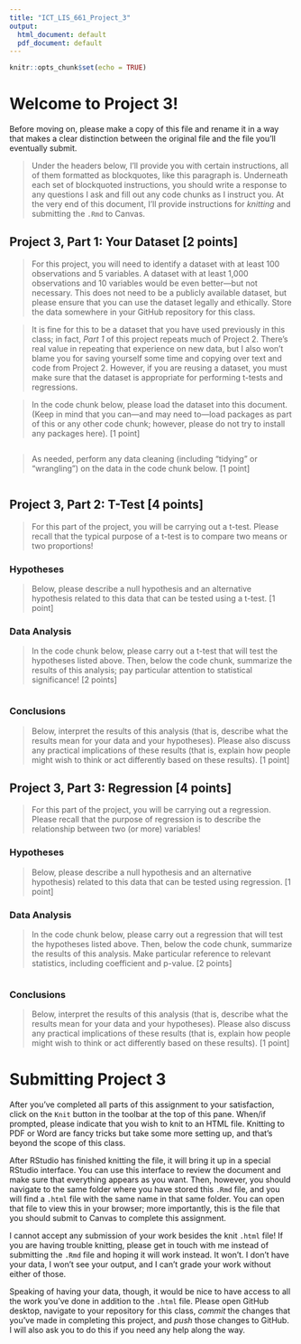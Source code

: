 ```yaml
---
title: "ICT_LIS_661_Project_3"
output:
  html_document: default
  pdf_document: default
---
```


```r
knitr::opts_chunk$set(echo = TRUE)
```

# Welcome to Project 3!

Before moving on, please make a copy of this file and rename it in a way that makes a clear distinction between the original file and the file you'll eventually submit.

> Under the headers below, I'll provide you with certain instructions, all of them formatted as blockquotes, like this paragraph is. Underneath each set of blockquoted instructions, you should write a response to any questions I ask and fill out any code chunks as I instruct you. At the very end of this document, I'll provide instructions for *knitting* and submitting the `.Rmd` to Canvas.

## Project 3, Part 1: Your Dataset [2 points]

> For this project, you will need to identify a dataset with at least 100 observations and 5 variables. A dataset with at least 1,000 observations and 10 variables would be even better—but not necessary. This does not need to be a publicly available dataset, but please ensure that you can use the dataset legally and ethically. Store the data somewhere in your GitHub repository for this class.

> It is fine for this to be a dataset that you have used previously in this class; in fact, *Part 1* of this project repeats much of Project 2. There's real value in repeating that experience on new data, but I also won't blame you for saving yourself some time and copying over text and code from Project 2. However, if you are reusing a dataset, you must make sure that the dataset is appropriate for performing t-tests and regressions.

> In the code chunk below, please load the dataset into this document. (Keep in mind that you can—and may need to—load packages as part of this or any other code chunk; however, please do not try to install any packages here). [1 point]

```r

```


> As needed, perform any data cleaning (including "tidying" or "wrangling") on the data in the code chunk below. [1 point]

```r

```



## Project 3, Part 2: T-Test [4 points]

> For this part of the project, you will be carrying out a t-test. Please recall that the typical purpose of a t-test is to compare two means or two proportions!

### Hypotheses

> Below, please describe a null hypothesis and an alternative hypothesis related to this data that can be tested using a t-test. [1 point]


### Data Analysis

> In the code chunk below, please carry out a t-test that will test the hypotheses listed above. Then, below the code chunk, summarize the results of this analysis; pay particular attention to statistical significance! [2 points]

```r

```



### Conclusions

> Below, interpret the results of this analysis (that is, describe what the results mean for your data and your hypotheses). Please also discuss any practical implications of these results (that is, explain how people might wish to think or act differently based on these results). [1 point]



## Project 3, Part 3: Regression [4 points]

> For this part of the project, you will be carrying out a regression. Please recall that the purpose of regression is to describe the relationship between two (or more) variables!

### Hypotheses

> Below, please describe a null hypothesis and an alternative hypothesis) related to this data that can be tested using regression. [1 point]


### Data Analysis

> In the code chunk below, please carry out a regression that will test the hypotheses listed above. Then, below the code chunk, summarize the results of this analysis. Make particular reference to relevant statistics, including coefficient and p-value. [2 points]

```r

```

### Conclusions

> Below, interpret the results of this analysis (that is, describe what the results mean for your data and your hypotheses). Please also discuss any practical implications of these results (that is, explain how people might wish to think or act differently based on these results). [1 point]



# Submitting Project 3

After you've completed all parts of this assignment to your satisfaction, click on the `Knit` button in the toolbar at the top of this pane. When/if prompted, please indicate that you wish to knit to an HTML file. Knitting to PDF or Word are fancy tricks but take some more setting up, and that's beyond the scope of this class. 

After RStudio has finished knitting the file, it will bring it up in a special RStudio interface. You can use this interface to review the document and make sure that everything appears as you want. Then, however, you should navigate to the same folder where you have stored this `.Rmd` file, and you will find a `.html` file with the same name in that same folder. You can open that file to view this in your browser; more importantly, this is the file that you should submit to Canvas to complete this assignment.

I cannot accept any submission of your work besides the knit `.html` file! If you are having trouble knitting, please get in touch with me instead of submitting the `.Rmd` file and hoping it will work instead. It won't. I don't have your data, I won't see your output, and I can't grade your work without either of those.

Speaking of having your data, though, it would be nice to have access to all the work you've done in addition to the `.html` file. Please open GitHub desktop, navigate to your repository for this class, *commit* the changes that you've made in completing this project, and *push* those changes to GitHub. I will also ask you to do this if you need any help along the way.